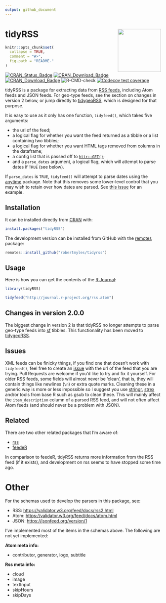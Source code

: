 ```yaml
---
output: github_document
---
```


<!-- README.md is generated from README.Rmd. Please edit that file -->

# tidyRSS <a href='https://github.com/RobertMyles/tidyrss/'><img src='inst/figures/logo.png' align="right" height="139" /></a>
```r
knitr::opts_chunk$set(
  collapse = TRUE,
  comment = "#>",
  fig.path = "README-"
)
```

[![CRAN_Status_Badge](https://www.r-pkg.org/badges/version/tidyRSS)](https://cran.r-project.org/package=tidyRSS)
[![CRAN_Download_Badge](http://cranlogs.r-pkg.org/badges/tidyRSS)](https://CRAN.R-project.org/package=tidyRSS)
[![CRAN_Download_Badge](http://cranlogs.r-pkg.org/badges/grand-total/tidyRSS)](https://CRAN.R-project.org/package=tidyRSS)
![R-CMD-check](https://github.com/RobertMyles/tidyRSS/workflows/R-CMD-check/badge.svg)
[![Codecov test coverage](https://codecov.io/gh/RobertMyles/tidyRSS/branch/master/graph/badge.svg)](https://codecov.io/gh/RobertMyles/tidyRSS?branch=master)

tidyRSS is a package for extracting data from [RSS feeds](https://en.wikipedia.org/wiki/RSS), including Atom feeds and JSON feeds. For geo-type feeds, see the section on changes in version 2 below, or jump directly to [tidygeoRSS](https://github.com/RobertMyles/tidygeoRSS), which is designed for that purpose.  

It is easy to use as it only has one function, `tidyfeed()`, which takes five arguments:  

- the url of the feed; 
- a logical flag for whether you want the feed returned as a tibble or a list containing two tibbles; 
- a logical flag for whether you want HTML tags removed from columns in the dataframe; 
- a config list that is passed off to [`httr::GET()`](https://httr.r-lib.org/reference/config.html);
- and a `parse_dates` argument, a logical flag, which will attempt to parse dates if `TRUE` (see below).  

If `parse_dates` is `TRUE`, `tidyfeed()` will attempt to parse dates using the [anytime](https://github.com/eddelbuettel/anytime) package. Note that this removes some lower-level control that you may wish to retain over how dates are parsed. See [this issue](https://github.com/RobertMyles/tidyRSS/issues/37) for an example. 

## Installation

It can be installed directly from [CRAN](https://cran.r-project.org/) with: 

```r
install.packages("tidyRSS")
```


The development version can be installed from GitHub with the [remotes](https://github.com/r-lib/remotes) package: 
```r
remotes::install_github("robertmyles/tidyrss")
```

## Usage 

Here is how you can get the contents of the [R Journal](https://journal.r-project.org/): 

```r
library(tidyRSS)

tidyfeed("http://journal.r-project.org/rss.atom")
```

## Changes in version 2.0.0

The biggest change in version 2 is that tidyRSS no longer attempts to parse geo-type feeds into [sf](https://github.com/r-spatial/sf/) tibbles. This functionality has been moved to [tidygeoRSS](https://github.com/RobertMyles/tidygeoRSS). 

## Issues 

XML feeds can be finicky things, if you find one that doesn't work with `tidyfeed()`, feel free to create an [issue](https://github.com/robertmyles/tidyrss/issues) with the url of the feed that you are trying. Pull Requests are welcome if you'd like to try and fix it yourself. For older RSS feeds, some fields will almost never be 'clean', that is, they will contain things like newlines (`\n`) or extra quote marks. Cleaning these in a generic way is more or less impossible so I suggest you use [stringr](https://github.com/tidyverse/stringr), [strex](https://rorynolan.github.io/strex/) and/or tools from base R such as gsub to clean these. This will mainly affect the `item_description` column of a parsed RSS feed, and will not often affect Atom feeds (and should never be a problem with JSON).  


## Related  

There are two other related packages that I'm aware of:  

- [rss](https://github.com/noahhl/r-does-rss)
- [feedeR](https://github.com/DataWookie/feedeR)

In comparison to feedeR, tidyRSS returns more information from the RSS feed (if it exists), and development on rss seems to have stopped some time ago.  

# Other 

For the schemas used to develop the parsers in this package, see:   

- RSS: [https://validator.w3.org/feed/docs/rss2.html](https://validator.w3.org/feed/docs/rss2.html)  
- Atom: [https://validator.w3.org/feed/docs/atom.html](https://validator.w3.org/feed/docs/atom.html)  
- JSON: [https://jsonfeed.org/version/1](https://jsonfeed.org/version/1)  

I've implemented most of the items in the schemas above. The following are not yet implemented: 

**Atom meta info:** 

- contributor, generator, logo, subtitle  

**Rss meta info:**  

- cloud
- image
- textInput
- skipHours
- skipDays

